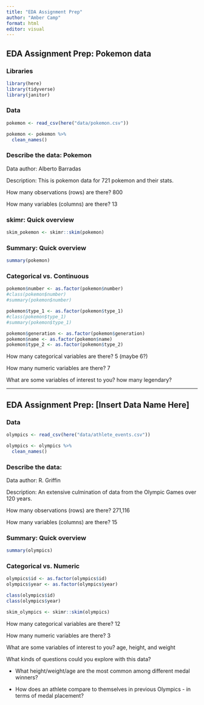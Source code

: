 ```yaml
---
title: "EDA Assignment Prep"
author: "Amber Camp"
format: html
editor: visual
---
```


## EDA Assignment Prep: Pokemon data

### Libraries

```r
library(here)
library(tidyverse)
library(janitor)
```

### Data

```r
pokemon <- read_csv(here("data/pokemon.csv"))

pokemon <- pokemon %>% 
  clean_names()
```

### Describe the data: Pokemon

Data author: Alberto Barradas

Description: This is pokemon data for 721 pokemon and their stats.

How many observations (rows) are there? 800

How many variables (columns) are there? 13

### skimr: Quick overview

```r
skim_pokemon <- skimr::skim(pokemon)
```

### Summary: Quick overview

```r
summary(pokemon)
```

### Categorical vs. Continuous

```r

pokemon$number <- as.factor(pokemon$number)
#class(pokemon$number)
#summary(pokemon$number)

pokemon$type_1 <- as.factor(pokemon$type_1)
#class(pokemon$type_1)
#summary(pokemon$type_1)

pokemon$generation <- as.factor(pokemon$generation)
pokemon$name <- as.factor(pokemon$name)
pokemon$type_2 <- as.factor(pokemon$type_2)
```

How many categorical variables are there? 5 (maybe 6?)

How many numeric variables are there? 7

What are some variables of interest to you? how many legendary?

------------------------------------------------------------------------

## EDA Assignment Prep: \[Insert Data Name Here\]

### Data

```r
olympics <- read_csv(here("data/athlete_events.csv"))

olympics <- olympics %>% 
  clean_names()
```

### Describe the data:

Data author: R. Griffin

Description: An extensive culmination of data from the Olympic Games over 120 years.

How many observations (rows) are there? 271,116

How many variables (columns) are there? 15

### Summary: Quick overview

```r
summary(olympics)
```

### Categorical vs. Numeric

```r
olympics$id <- as.factor(olympics$id)
olympics$year <- as.factor(olympics$year)

class(olympics$id)
class(olympics$year)

skim_olympics <- skimr::skim(olympics)
```

How many categorical variables are there? 12

How many numeric variables are there? 3

What are some variables of interest to you? age, height, and weight

What kinds of questions could you explore with this data?

-   What height/weight/age are the most common among different medal winners?

-   How does an athlete compare to themselves in previous Olympics - in terms of medal placement?
